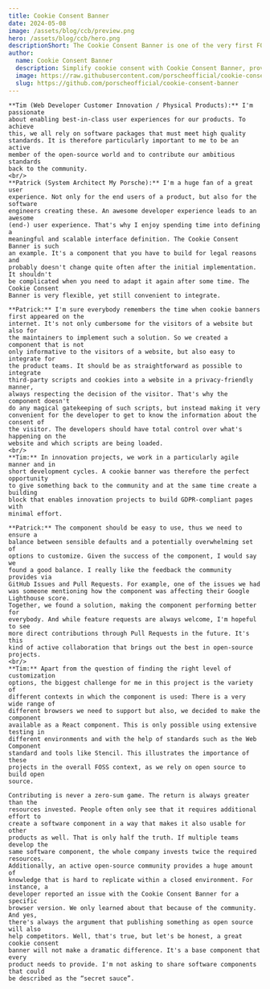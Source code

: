 ```yaml
---
title: Cookie Consent Banner
date: 2024-05-08
image: /assets/blog/ccb/preview.png
hero: /assets/blog/ccb/hero.png
descriptionShort: The Cookie Consent Banner is one of the very first FOSS projects published by Porsche back in 2021. In this Contributor Story, the two maintainers Tim and Patrick share what they have learnt over the past three years and how they managed to keep an eye on the needs of the community.
author:
  name: Cookie Consent Banner
  description: Simplify cookie consent with Cookie Consent Banner, providing a customizable UI and a straightforward API. Focus on the things that really matter.
  image: https://raw.githubusercontent.com/porscheofficial/cookie-consent-banner/main/assets/logo.svg
  slug: https://github.com/porscheofficial/cookie-consent-banner
---
```


<ImageText imageSrc="/assets/blog/ccb/3.png" imageAlt="The Open Source Maintainers, co-working on a laptop" theme="light"
    title="Tell us a little more about yourself, your role at Porsche and what topics drive you.">

    **Tim (Web Developer Customer Innovation / Physical Products):** I'm passionate
    about enabling best-in-class user experiences for our products. To achieve
    this, we all rely on software packages that must meet high quality
    standards. It is therefore particularly important to me to be an active
    member of the open-source world and to contribute our ambitious standards
    back to the community.
    <br/>
    **Patrick (System Architect My Porsche):** I'm a huge fan of a great user
    experience. Not only for the end users of a product, but also for the software
    engineers creating these. An awesome developer experience leads to an awesome
    (end-) user experience. That's why I enjoy spending time into defining a
    meaningful and scalable interface definition. The Cookie Consent Banner is such
    an example. It's a component that you have to build for legal reasons and
    probably doesn't change quite often after the initial implementation. It shouldn't
    be complicated when you need to adapt it again after some time. The Cookie Consent
    Banner is very flexible, yet still convenient to integrate.  
</ImageText>

<ImageText imageSrc="/assets/blog/ccb/1.png" imageAlt="Collection of websites using the cookie banner" theme="light" left
    title="You are currently maintaining Porsche's open-source project Cookie Consent Banner on GitHub. How would you explain your project in a nutshell? What problem does your project solve for Porsche?">

    **Patrick:** I'm sure everybody remembers the time when cookie banners first appeared on the
    internet. It's not only cumbersome for the visitors of a website but also for
    the maintainers to implement such a solution. So we created a component that is not
    only informative to the visitors of a website, but also easy to integrate for
    the product teams. It should be as straightforward as possible to integrate
    third-party scripts and cookies into a website in a privacy-friendly manner,
    always respecting the decision of the visitor. That's why the component doesn't
    do any magical gatekeeping of such scripts, but instead making it very
    convenient for the developer to get to know the information about the consent of
    the visitor. The developers should have total control over what's happening on the
    website and which scripts are being loaded.  
    <br/>
    **Tim:** In innovation projects, we work in a particularly agile manner and in
    short development cycles. A cookie banner was therefore the perfect opportunity
    to give something back to the community and at the same time create a building
    block that enables innovation projects to build GDPR-compliant pages with
    minimal effort.
</ImageText>

<ImageText imageSrc="/assets/blog/ccb/2.jpg" imageAlt="Chart showing weekly downloads of the Cookie Consent Banner" theme="light"
    title="With over 3000 weekly downloads your project already gained some adoption among the community. What did you learn along the way of maintaining an open-source project?">

    **Patrick:** The component should be easy to use, thus we need to ensure a
    balance between sensible defaults and a potentially overwhelming set of
    options to customize. Given the success of the component, I would say we
    found a good balance. I really like the feedback the community provides via
    GitHub Issues and Pull Requests. For example, one of the issues we had
    was someone mentioning how the component was affecting their Google Lighthouse score.
    Together, we found a solution, making the component performing better for
    everybody. And while feature requests are always welcome, I'm hopeful to see
    more direct contributions through Pull Requests in the future. It's this
    kind of active collaboration that brings out the best in open-source
    projects.
    <br/>
    **Tim:** Apart from the question of finding the right level of customization
    options, the biggest challenge for me in this project is the variety of
    different contexts in which the component is used: There is a very wide range of
    different browsers we need to support but also, we decided to make the component
    available as a React component. This is only possible using extensive testing in
    different environments and with the help of standards such as the Web Component
    standard and tools like Stencil. This illustrates the importance of these
    projects in the overall FOSS context, as we rely on open source to build open
    source.
</ImageText>

<ImageText imageSrc="/assets/blog/ccb/4.png" imageAlt="The Open Source Maintainers, discussing in the office" theme="light" left
    title="It's great to see how the Cookie Consent Banner was able to attract a decent community around the project. Are there specific reasons why you decided to publish this component under a FOSS license?">

    Contributing is never a zero-sum game. The return is always greater than the
    resources invested. People often only see that it requires additional effort to
    create a software component in a way that makes it also usable for other
    products as well. That is only half the truth. If multiple teams develop the
    same software component, the whole company invests twice the required resources.
    Additionally, an active open-source community provides a huge amount of
    knowledge that is hard to replicate within a closed environment. For instance, a
    developer reported an issue with the Cookie Consent Banner for a specific
    browser version. We only learned about that because of the community. And yes,
    there's always the argument that publishing something as open source will also
    help competitors. Well, that's true, but let's be honest, a great cookie consent
    banner will not make a dramatic difference. It's a base component that every
    product needs to provide. I'm not asking to share software components that could
    be described as the “secret sauce”.
</ImageText>
